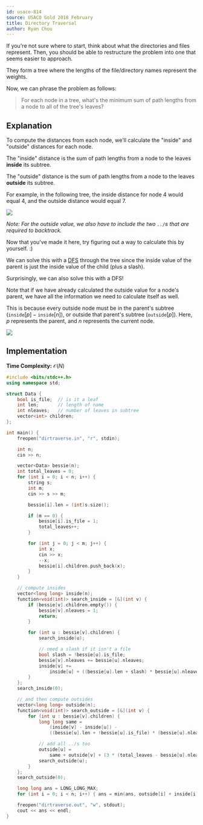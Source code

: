 ```yaml
---
id: usaco-814
source: USACO Gold 2018 February
title: Directory Traversal
author: Ryan Chou
---
```


<Spoiler title="Hint 1">

If you're not sure where to start, think about what the directories and files represent. Then, you should be able to restructure the problem into one that seems easier to approach.

</Spoiler>

<Spoiler title="Answer to Hint 1">

They form a tree where the lengths of the file/directory names represent the weights.

Now, we can phrase the problem as follows:

> For each node in a tree, what's the minimum sum of path lengths from a node to all of the tree's leaves?

</Spoiler>

<Spoiler title="Solution">

## Explanation

To compute the distances from each node, we'll calculate the "inside" and "outside" distances for each node.

The "inside" distance is the sum of path lengths from a node to the leaves **inside** its subtree.

The "outside" distance is the sum of path lengths from a node to the leaves **outside** its subtree.

For example, in the following tree, the inside distance for node $4$ would equal $4$, and the outside distance would equal $7$.

![](usaco-814/diagram.png)

*Note: For the outside value, we also have to include the two `../`s that are required to backtrack.*

<Optional title="Keep Thinking!">

Now that you've made it here, try figuring out a way to calculate this by yourself. :)

</Optional>

<Spoiler title="Calculating inside distances">

We can solve this with a [DFS](/silver/graph-traversal) through the tree since the inside value of the parent is just the inside value of the child (plus a slash).

</Spoiler>

<Spoiler title="Calculating outside distances">

Surprisingly, we can also solve this with a DFS!

Note that if we have already calculated the outside value for a node's parent, we have all the information we need to calculate itself as well.

This is because every outside node must be in the parent's subtree ($\texttt{inside}[p] - \texttt{inside}[n]$), or outside that parent's subtree ($\texttt{outside}[p]$). Here, $p$ represents the parent, and $n$ represents the current node.

![](usaco-814/outside.png)

</Spoiler>

## Implementation

**Time Complexity:** $\mathcal{O}(N)$

<LanguageSection>
<CPPSection>

```cpp
#include <bits/stdc++.h>
using namespace std;

struct Data {
	bool is_file;  // is it a leaf
	int len;       // length of name
	int nleaves;   // number of leaves in subtree
	vector<int> children;
};

int main() {
	freopen("dirtraverse.in", "r", stdin);

	int n;
	cin >> n;

	vector<Data> bessie(n);
	int total_leaves = 0;
	for (int i = 0; i < n; i++) {
		string s;
		int m;
		cin >> s >> m;

		bessie[i].len = (int)s.size();

		if (m == 0) {
			bessie[i].is_file = 1;
			total_leaves++;
		}

		for (int j = 0; j < m; j++) {
			int x;
			cin >> x;
			--x;
			bessie[i].children.push_back(x);
		}
	}

	// compute insides
	vector<long long> inside(n);
	function<void(int)> search_inside = [&](int v) {
		if (bessie[v].children.empty()) {
			bessie[v].nleaves = 1;
			return;
		}

		for (int u : bessie[v].children) {
			search_inside(u);

			// need a slash if it isn't a file
			bool slash = !bessie[u].is_file;
			bessie[v].nleaves += bessie[u].nleaves;
			inside[v] +=
			    inside[u] + ((bessie[u].len + slash) * bessie[u].nleaves);
		}
	};
	search_inside(0);

	// and then compute outsides
	vector<long long> outside(n);
	function<void(int)> search_outside = [&](int v) {
		for (int u : bessie[v].children) {
			long long same =
			    (inside[v] - inside[u]) -
			    ((bessie[u].len + !bessie[u].is_file) * (bessie[u].nleaves));

			// add all ../s too
			outside[u] =
			    same + outside[v] + (3 * (total_leaves - bessie[u].nleaves));
			search_outside(u);
		}
	};
	search_outside(0);

	long long ans = LONG_LONG_MAX;
	for (int i = 0; i < n; i++) { ans = min(ans, outside[i] + inside[i]); }

	freopen("dirtraverse.out", "w", stdout);
	cout << ans << endl;
}
```

</CPPSection>
</LanguageSection>

</Spoiler>
